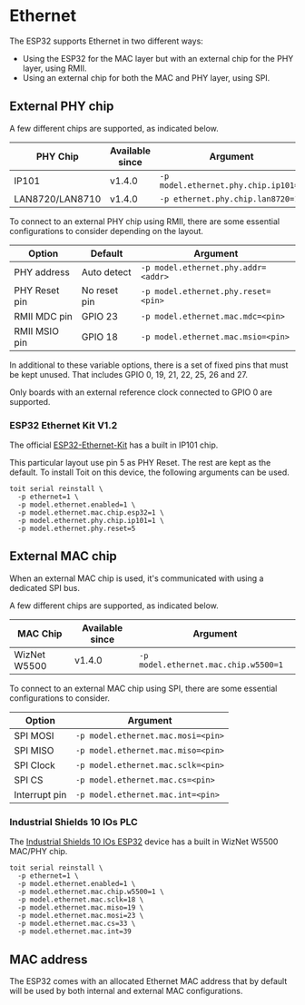 # Ethernet

The ESP32 supports Ethernet in two different ways:

- Using the ESP32 for the MAC layer but with an external chip for the PHY layer, using RMII.
- Using an external chip for both the MAC and PHY layer, using SPI.

## External PHY chip

A few different chips are supported, as indicated below.

| PHY Chip        | Available since | Argument                             |
| --------------- | --------------- | ------------------------------------ |
| IP101           | v1.4.0          | `-p model.ethernet.phy.chip.ip101=1` |
| LAN8720/LAN8710 | v1.4.0          | `-p ethernet.phy.chip.lan8720=1`     |

To connect to an external PHY chip using RMII, there are some essential configurations to consider depending on the layout.

| Option        | Default      | Argument                            |
| ------------- | ------------ | ----------------------------------- |
| PHY address   | Auto detect  | `-p model.ethernet.phy.addr=<addr>` |
| PHY Reset pin | No reset pin | `-p model.ethernet.phy.reset=<pin>` |
| RMII MDC pin  | GPIO 23      | `-p model.ethernet.mac.mdc=<pin>`   |
| RMII MSIO pin | GPIO 18      | `-p model.ethernet.mac.msio=<pin>`  |

In additional to these variable options, there is a set of fixed pins that must be kept unused. That includes GPIO 0, 19, 21, 22, 25, 26 and 27.

<Note type="info">

Only boards with an external reference clock connected to GPIO 0 are supported.

</Note>

### ESP32 Ethernet Kit V1.2

The official [ESP32-Ethernet-Kit](https://docs.espressif.com/projects/esp-idf/en/latest/esp32/hw-reference/esp32/get-started-ethernet-kit.html) has a
built in IP101 chip.

This particular layout use pin 5 as PHY Reset. The rest are kept as the default. To install Toit on this device, the following arguments can be used.

```shell
toit serial reinstall \
  -p ethernet=1 \
  -p model.ethernet.enabled=1 \
  -p model.ethernet.mac.chip.esp32=1 \
  -p model.ethernet.phy.chip.ip101=1 \
  -p model.ethernet.phy.reset=5
```

## External MAC chip

When an external MAC chip is used, it's communicated with using a dedicated SPI bus.

A few different chips are supported, as indicated below.

| MAC Chip     | Available since | Argument                             |
| ------------ | --------------- | ------------------------------------ |
| WizNet W5500 | v1.4.0          | `-p model.ethernet.mac.chip.w5500=1` |

To connect to an external MAC chip using SPI, there are some essential configurations to consider.

| Option        | Argument                           |
| ------------- | ---------------------------------- |
| SPI MOSI      | `-p model.ethernet.mac.mosi=<pin>` |
| SPI MISO      | `-p model.ethernet.mac.miso=<pin>` |
| SPI Clock     | `-p model.ethernet.mac.sclk=<pin>` |
| SPI CS        | `-p model.ethernet.mac.cs=<pin>`   |
| Interrupt pin | `-p model.ethernet.mac.int=<pin>`  |

### Industrial Shields 10 IOs PLC

The [Industrial Shields 10 IOs ESP32](https://www.industrialshields.com/industrial-controller-based-on-arduino-nano-esp32-board) device has a built in
WizNet W5500 MAC/PHY chip.

```shell
toit serial reinstall \
  -p ethernet=1 \
  -p model.ethernet.enabled=1 \
  -p model.ethernet.mac.chip.w5500=1 \
  -p model.ethernet.mac.sclk=18 \
  -p model.ethernet.mac.miso=19 \
  -p model.ethernet.mac.mosi=23 \
  -p model.ethernet.mac.cs=33 \
  -p model.ethernet.mac.int=39
```

## MAC address

The ESP32 comes with an allocated Ethernet MAC address that by default will be used by both internal and external MAC configurations.
